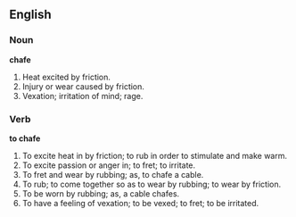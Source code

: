 ==English==

===Noun===

'''chafe'''

#Heat excited by friction.
#Injury or wear caused by friction.
#Vexation; irritation of mind; rage.

===Verb===

'''to chafe'''

#To excite heat in by friction; to rub in order to stimulate and make warm.
#To excite passion or anger in; to fret; to irritate.
#To fret and wear by rubbing; as, to chafe a cable.
#To rub; to come together so as to wear by rubbing; to wear by friction.
#To be worn by rubbing; as, a cable chafes.
#To have a feeling of vexation; to be vexed; to fret; to be irritated.